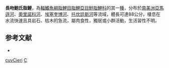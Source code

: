 {{Speciesbox 
| taxon = Boulengerella cuvieri
| status = NE
| status_system = IUCN3.1
| authority = [[Spix|Spix]] & [[Agassiz|Agassiz]], 1829
| synonyms = *''Xiphostoma cuvieri''<br /><small>Spix & Agassiz, 1829</small>  
*''Hydrocynus cuvieri''<br /><small>Spix & Agassiz, 1829</small> 
*''Hydocynus cuvieri''<br /><small>Spix & Agassiz, 1829</small>  
*''Hydrocinus cuvieri''<br /><small>Spix & Agassiz, 1829</small>  
*''Xiphostoma ocellatum''<br /><small>Jardine, 1841</small>
*''Boulengerella ocellata''<br /><small>Jardine, 1841</small>
}}
'''長吻鮑氏脂鯉'''，為[[輻鰭魚綱|輻鰭魚綱]][[脂鯉目|脂鯉目]][[脂鯉亞目|脂鯉亞目]][[魣脂鯉科|魣脂鯉科]]的其一[[種|種]]，分布於[[南美洲|南美洲]][[亞馬遜河|亞馬遜河]]、[[奧里諾科河|奧里諾科河]]、[[埃塞奎博河|埃塞奎博河]]、[[托坎廷斯河|托坎廷斯河]]等流域，體長可達88公分，棲息在水流快速且具岩石、枯木的急流，屬肉食性，獨居或小群活動，生活習性不明。

==参考文献==
{{refbegin}}
*{{FishBase_species|genus=Boulengerella|species=cuvieri|year=2013|month=10}}
{{refend}}
{{Taxonbar|from=Q856864}}

[[Category:鮑氏脂鯉屬|cuvCieri]]
[[Category:1829年描述的魚類|C]]
